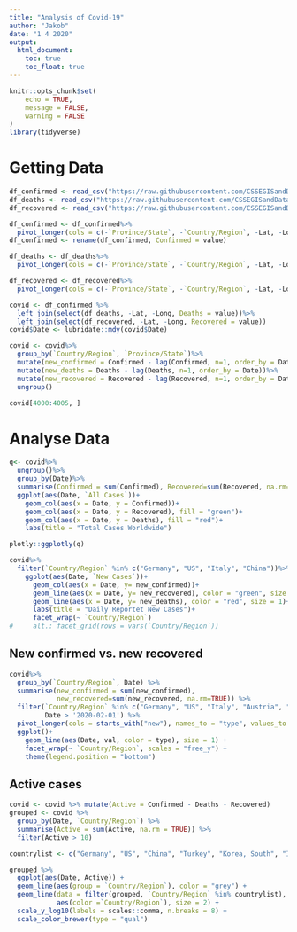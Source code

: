 ```yaml
---
title: "Analysis of Covid-19"
author: "Jakob"
date: "1 4 2020"
output: 
  html_document:
    toc: true
    toc_float: true
---
```


```r
knitr::opts_chunk$set(
	echo = TRUE,
	message = FALSE,
	warning = FALSE
)
library(tidyverse)
```

# Getting Data
```r

df_confirmed <- read_csv("https://raw.githubusercontent.com/CSSEGISandData/COVID-19/master/csse_covid_19_data/csse_covid_19_time_series/time_series_covid19_confirmed_global.csv")
df_deaths <- read_csv("https://raw.githubusercontent.com/CSSEGISandData/COVID-19/master/csse_covid_19_data/csse_covid_19_time_series/time_series_covid19_deaths_global.csv")
df_recovered <- read_csv("https://raw.githubusercontent.com/CSSEGISandData/COVID-19/master/csse_covid_19_data/csse_covid_19_time_series/time_series_covid19_recovered_global.csv")

df_confirmed <- df_confirmed%>%
  pivot_longer(cols = c(-`Province/State`, -`Country/Region`, -Lat, -Long), names_to = "Date")
df_confirmed <- rename(df_confirmed, Confirmed = value)

df_deaths <- df_deaths%>%
  pivot_longer(cols = c(-`Province/State`, -`Country/Region`, -Lat, -Long), names_to = "Date")

df_recovered <- df_recovered%>%
  pivot_longer(cols = c(-`Province/State`, -`Country/Region`, -Lat, -Long), names_to = "Date")

covid <- df_confirmed %>%
  left_join(select(df_deaths, -Lat, -Long, Deaths = value))%>%
  left_join(select(df_recovered, -Lat, -Long, Recovered = value))
covid$Date <- lubridate::mdy(covid$Date)

covid <- covid%>%
  group_by(`Country/Region`, `Province/State`)%>%
  mutate(new_confirmed = Confirmed - lag(Confirmed, n=1, order_by = Date))%>%
  mutate(new_deaths = Deaths - lag(Deaths, n=1, order_by = Date))%>%
  mutate(new_recovered = Recovered - lag(Recovered, n=1, order_by = Date))%>%
  ungroup()

covid[4000:4005, ]
```

# Analyse Data
```r
q<- covid%>%
  ungroup()%>%
  group_by(Date)%>%
  summarise(Confirmed = sum(Confirmed), Recovered=sum(Recovered, na.rm=TRUE), Deaths=sum(Deaths))%>%
  ggplot(aes(Date, `All Cases`))+
    geom_col(aes(x = Date, y = Confirmed))+
    geom_col(aes(x = Date, y = Recovered), fill = "green")+
    geom_col(aes(x = Date, y = Deaths), fill = "red")+
    labs(title = "Total Cases Worldwide")

plotly::ggplotly(q)

covid%>%
  filter(`Country/Region` %in% c("Germany", "US", "Italy", "China"))%>%
    ggplot(aes(Date, `New Cases`))+
      geom_col(aes(x = Date, y= new_confirmed))+
      geom_line(aes(x = Date, y= new_recovered), color = "green", size = 1)+
      geom_line(aes(x = Date, y= new_deaths), color = "red", size = 1)+
      labs(title = "Daily Reportet New Cases")+
      facet_wrap(~ `Country/Region`)
#     alt.: facet_grid(rows = vars(`Country/Region`))


```

## New confirmed vs. new recovered

```r
covid%>%
  group_by(`Country/Region`, Date) %>%
  summarise(new_confirmed = sum(new_confirmed), 
            new_recovered=sum(new_recovered, na.rm=TRUE)) %>%
  filter(`Country/Region` %in% c("Germany", "US", "Italy", "Austria", "China", "Korea, South"), 
         Date > '2020-02-01') %>%
  pivot_longer(cols = starts_with("new"), names_to = "type", values_to = "val") %>%
  ggplot()+
    geom_line(aes(Date, val, color = type), size = 1) +
    facet_wrap(~ `Country/Region`, scales = "free_y") +
    theme(legend.position = "bottom")
```


## Active cases
```r
covid <- covid %>% mutate(Active = Confirmed - Deaths - Recovered)
grouped <- covid %>% 
  group_by(Date, `Country/Region`) %>%
  summarise(Active = sum(Active, na.rm = TRUE)) %>%
  filter(Active > 10) 

countrylist <- c("Germany", "US", "China", "Turkey", "Korea, South", "Italy", "Russia", "Japan")

grouped %>%
  ggplot(aes(Date, Active)) +
  geom_line(aes(group = `Country/Region`), color = "grey") +
  geom_line(data = filter(grouped, `Country/Region` %in% countrylist), 
            aes(color =`Country/Region`), size = 2) +
  scale_y_log10(labels = scales::comma, n.breaks = 8) +
  scale_color_brewer(type = "qual")

```


